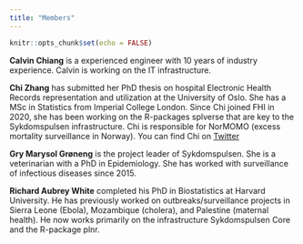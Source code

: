 ```yaml
---
title: "Members"
---
```


```r
knitr::opts_chunk$set(echo = FALSE)
```

**Calvin Chiang** is a experienced engineer with 10 years of industry experience. Calvin is working on the IT infrastructure.

**Chi Zhang** has submitted her PhD thesis on hospital Electronic Health Records representation and utilization at the University of Oslo. She has a MSc in Statistics from Imperial College London. Since Chi joined FHI in 2020, she has been working on the R-packages splverse that are key to the Sykdomspulsen infrastructure. Chi is responsible for NorMOMO (excess mortality surveillance in Norway). You can find Chi on [Twitter](https://twitter.com/Andreasheenn)

**Gry Marysol Grøneng** is the project leader of Sykdomspulsen. She is a veterinarian with a PhD in Epidemiology. She has worked with surveillance of infectious diseases since 2015.

**Richard Aubrey White** completed his PhD in Biostatistics at Harvard University. He has previously worked on outbreaks/surveillance projects in Sierra Leone (Ebola), Mozambique (cholera), and Palestine (maternal health). He now works primarily on the infrastructure Sykdomspulsen Core and the R-package plnr.
